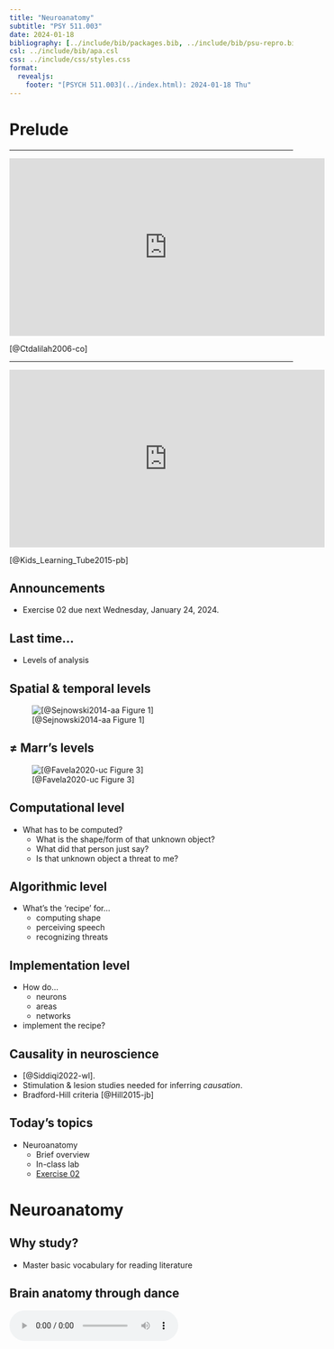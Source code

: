 ```yaml
---
title: "Neuroanatomy"
subtitle: "PSY 511.003"
date: 2024-01-18
bibliography: [../include/bib/packages.bib, ../include/bib/psu-repro.bib, ../include/bib/psy-511.bib]
csl: ../include/bib/apa.csl
css: ../include/css/styles.css
format: 
  revealjs:
    footer: "[PSYCH 511.003](../index.html): 2024-01-18 Thu"
---
```


# Prelude

---

<div class="center_video">
<iframe width="560" height="315" src="https://www.youtube.com/embed/snO68aJTOpM" frameborder="0" allowfullscreen></iframe>
</div>

[@Ctdalilah2006-co]
<!-- Pinky and the Brain video -->

---

<iframe width="560" height="315" src="https://www.youtube.com/embed/Qw8E9WnZTQk" frameborder="0" allow="accelerometer; autoplay; encrypted-media; gyroscope; picture-in-picture" allowfullscreen></iframe>

[@Kids_Learning_Tube2015-pb]
<!-- Kids brain song -->

## Announcements

- Exercise 02 [due next Wednesday, January 24, 2024]{.orange_due}.

## Last time...

- Levels of analysis

## Spatial & temporal levels

![[@Sejnowski2014-aa Figure 1]](https://media.springernature.com/lw685/springer-static/image/art%3A10.1038%2Fnn.3839/MediaObjects/41593_2014_Article_BFnn3839_Fig1_HTML.jpg?as=webp)

## ≠ Marr's levels

![[@Favela2020-uc Figure 3]](https://wires.onlinelibrary.wiley.com/cms/asset/9fa6c8e5-30fa-4e6f-a5cf-e9407ed098c0/wcs1525-fig-0003-m.jpg)

## Computational level

- What has to be computed?
  - What is the shape/form of that unknown object?
  - What did that person just say?
  - Is that unknown object a threat to me?
  
## Algorithmic level

- What's the 'recipe' for...
  - computing shape
  - perceiving speech
  - recognizing threats

## Implementation level

- How do...
  - neurons
  - areas
  - networks
- implement the recipe?

## Causality in neuroscience

- [@Siddiqi2022-wl].
- Stimulation & lesion studies needed for inferring *causation*.
- Bradford-Hill criteria [@Hill2015-jb]

## Today's topics

- Neuroanatomy
  - Brief overview
  - In-class lab
  - [Exercise 02](../exercises/ex02.qmd)

# Neuroanatomy

## Why study?

- Master basic vocabulary for reading literature

## Brain anatomy through dance

<audio controls loop="loop">
  <source src="../include/snd/brain_boxing.m4a" type="audio/mpeg">
  Your browser does not support the audio tag.
</audio>

<https://psu-psychology.github.io/psych-260-2023-spring-notes/neuroanatomy.html#brain-anatomy-through-dance>

## Directional terms

- Anterior/Posterior
- Medial/Lateral
- Superior/Inferior
- Dorsal/Ventral
- Rostral/Caudal

## Central vs. Peripheral Nervous System

![Nervous system of Harriet Cole from https://www.pastmedicalhistory.co.uk/the-nervous-system-of-harriet-cole/](https://www.pastmedicalhistory.co.uk/wp-content/uploads/2018/08/A-model-of-the-human-nervous-system-by-Rufus-Benjamin-Weaver..jpg)

## Organization of the CNS

| Major division | Ventricular Landmark | Embryonic Division | Structure       |
|----------------|----------------------|--------------------|-----------------|
| Forebrain      | Lateral              | Telencephalon      | Cerebral cortex |
|                |                      |                    | Basal ganglia   |
|                |                      |                    | Hippocampus, amygdala |

---

| Major division | Ventricular Landmark | Embryonic Division | Structure       |
|----------------|----------------------|--------------------|-----------------|
|                | Third                | Diencephalon       | Thalamus        |
|                |                      |                    | Hypothalamus    |

---

| Major division | Ventricular Landmark | Embryonic Division | Structure       |
|----------------|----------------------|--------------------|-----------------|
| Midbrain       | Cerebral Aqueduct    | Mesencephalon      | Tectum, tegmentum |


---

| Major division | Ventricular Landmark | Embryonic Division | Structure       |
|----------------|----------------------|--------------------|-----------------|
| Hindbrain      | 4th                  | Metencephalon      | Cerebellum, pons  |
|                | --                   | Mylencephalon      | Medulla oblongata |

---

Forebrain, midbrain, hindbrain terminology derives from embryonic stages in CNS development.

![Embryonic human brain from Wikipedia](https://upload.wikimedia.org/wikipedia/commons/c/c8/6_week_embryo_brain.jpg)

## Cerebrum

- (Cerebral) cortex
- Subcortical structures

![Labelled MRI including thalamus and hypothalamus](http://webspace.ship.edu/cgboer/medial-labelled.gif)

## (Cerebral) cortex

- Lobes, marked by sulci/fissures, adjacency to bones of skull
- Functional areas marked by gyri & sulci
- [Brodmann Areas](../resources/anatomy.qmd#brodmann-areas)
  - Microstructural (cellular composition) features

---

- Most lobes have host primary sensory or motor area
  - Frontal: Motor cortex
  - Temporal: Auditory cortex
  - Parietal: Somatosensory cortex
  - Occipital: Visual cortex
  - Insula: Gustatory
  
## Input/output

- Via cranial nerves (in CNS)
- Via spinal nerves (in PNS)

---

![Cranial nerves from https://www.britannica.com/science/cranial-nerve#/media/1/141797/46720](https://cdn.britannica.com/44/54244-004-892C5169/nerves-pairs-muscles-region-head-sense-organs.jpg?s=1500x700&q=85)

---

![](https://www.researchgate.net/profile/Saeede-Rahimi-Damirchi-Darasi/publication/324683974/figure/fig10/AS:753484697726976@1556656159277/Diagram-showing-the-relationship-between-spinal-nerve-roots-and-vertebrae-27.jpg)

---

Multiple hierarchies

![[@swanson2005anatomy Figure 1]](../include/img/swanson-2005-fig-1.jpg)

## Maps

- Sensory & motor systems often use maps

---

![](https://www.researchgate.net/profile/Brian-Wandell/publication/8988812/figure/fig1/AS:280067633631238@1443784735289/The-Retinotopy-paradigm-Two-stimuli-are-used-to-measure-the-retinotopic-maps-in-cortex.png)

---

![[Figure 1 from@Saenz2014-ao]](https://ars.els-cdn.com/content/image/1-s2.0-S0378595513001871-gr1_lrg.jpg)

---

![Wikipedia](https://upload.wikimedia.org/wikipedia/commons/thumb/9/93/Grant_1962_663.png/800px-Grant_1962_663.png)

---

- Geometric issues central for perceptual/motor behavior
- Do other systems "map" function to structure?

# Neuroanatomy lab

## Overview

- 3 groups
- Rotate among stations
- Identify as many structures as possible

# Wrap-up

## Main points

- Directional terms
- What is it
- Where is it
  - Relative to other things
  - CNS/PNS
  - Forebrain/midbrain/hindbrain
  
---

- Cerebral cortex and its subparts
- Grey matter vs. white matter

## Next time...

- [Cellular neuroscience I](wk03-2024-01-25.qmd)

# Resources

## References
